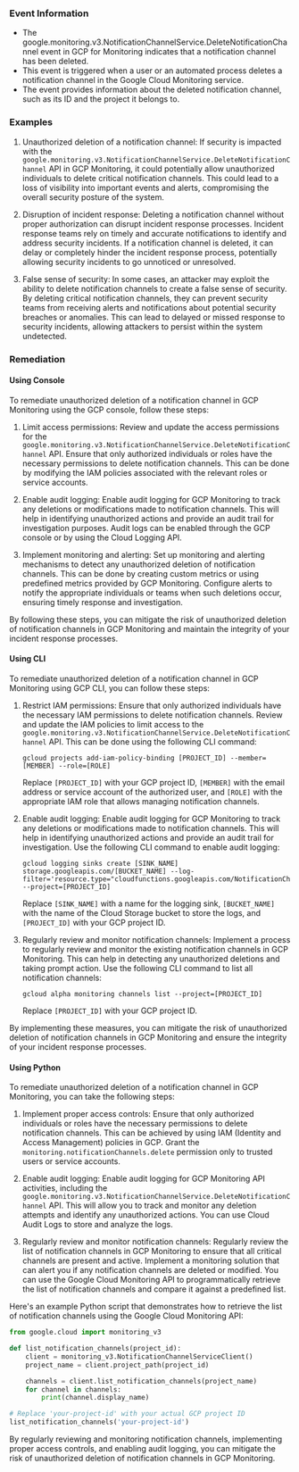 
### Event Information

- The google.monitoring.v3.NotificationChannelService.DeleteNotificationChannel event in GCP for Monitoring indicates that a notification channel has been deleted.
- This event is triggered when a user or an automated process deletes a notification channel in the Google Cloud Monitoring service.
- The event provides information about the deleted notification channel, such as its ID and the project it belongs to.


### Examples

1. Unauthorized deletion of a notification channel: If security is impacted with the `google.monitoring.v3.NotificationChannelService.DeleteNotificationChannel` API in GCP Monitoring, it could potentially allow unauthorized individuals to delete critical notification channels. This could lead to a loss of visibility into important events and alerts, compromising the overall security posture of the system.

2. Disruption of incident response: Deleting a notification channel without proper authorization can disrupt incident response processes. Incident response teams rely on timely and accurate notifications to identify and address security incidents. If a notification channel is deleted, it can delay or completely hinder the incident response process, potentially allowing security incidents to go unnoticed or unresolved.

3. False sense of security: In some cases, an attacker may exploit the ability to delete notification channels to create a false sense of security. By deleting critical notification channels, they can prevent security teams from receiving alerts and notifications about potential security breaches or anomalies. This can lead to delayed or missed response to security incidents, allowing attackers to persist within the system undetected.

### Remediation

#### Using Console

To remediate unauthorized deletion of a notification channel in GCP Monitoring using the GCP console, follow these steps:

1. Limit access permissions: Review and update the access permissions for the `google.monitoring.v3.NotificationChannelService.DeleteNotificationChannel` API. Ensure that only authorized individuals or roles have the necessary permissions to delete notification channels. This can be done by modifying the IAM policies associated with the relevant roles or service accounts.

2. Enable audit logging: Enable audit logging for GCP Monitoring to track any deletions or modifications made to notification channels. This will help in identifying unauthorized actions and provide an audit trail for investigation purposes. Audit logs can be enabled through the GCP console or by using the Cloud Logging API.

3. Implement monitoring and alerting: Set up monitoring and alerting mechanisms to detect any unauthorized deletion of notification channels. This can be done by creating custom metrics or using predefined metrics provided by GCP Monitoring. Configure alerts to notify the appropriate individuals or teams when such deletions occur, ensuring timely response and investigation.

By following these steps, you can mitigate the risk of unauthorized deletion of notification channels in GCP Monitoring and maintain the integrity of your incident response processes.

#### Using CLI

To remediate unauthorized deletion of a notification channel in GCP Monitoring using GCP CLI, you can follow these steps:

1. Restrict IAM permissions: Ensure that only authorized individuals have the necessary IAM permissions to delete notification channels. Review and update the IAM policies to limit access to the `google.monitoring.v3.NotificationChannelService.DeleteNotificationChannel` API. This can be done using the following CLI command:

   ```
   gcloud projects add-iam-policy-binding [PROJECT_ID] --member=[MEMBER] --role=[ROLE]
   ```

   Replace `[PROJECT_ID]` with your GCP project ID, `[MEMBER]` with the email address or service account of the authorized user, and `[ROLE]` with the appropriate IAM role that allows managing notification channels.

2. Enable audit logging: Enable audit logging for GCP Monitoring to track any deletions or modifications made to notification channels. This will help in identifying unauthorized actions and provide an audit trail for investigation. Use the following CLI command to enable audit logging:

   ```
   gcloud logging sinks create [SINK_NAME] storage.googleapis.com/[BUCKET_NAME] --log-filter='resource.type="cloudfunctions.googleapis.com/NotificationChannel"' --project=[PROJECT_ID]
   ```

   Replace `[SINK_NAME]` with a name for the logging sink, `[BUCKET_NAME]` with the name of the Cloud Storage bucket to store the logs, and `[PROJECT_ID]` with your GCP project ID.

3. Regularly review and monitor notification channels: Implement a process to regularly review and monitor the existing notification channels in GCP Monitoring. This can help in detecting any unauthorized deletions and taking prompt action. Use the following CLI command to list all notification channels:

   ```
   gcloud alpha monitoring channels list --project=[PROJECT_ID]
   ```

   Replace `[PROJECT_ID]` with your GCP project ID.

By implementing these measures, you can mitigate the risk of unauthorized deletion of notification channels in GCP Monitoring and ensure the integrity of your incident response processes.

#### Using Python

To remediate unauthorized deletion of a notification channel in GCP Monitoring, you can take the following steps:

1. Implement proper access controls: Ensure that only authorized individuals or roles have the necessary permissions to delete notification channels. This can be achieved by using IAM (Identity and Access Management) policies in GCP. Grant the `monitoring.notificationChannels.delete` permission only to trusted users or service accounts.

2. Enable audit logging: Enable audit logging for GCP Monitoring API activities, including the `google.monitoring.v3.NotificationChannelService.DeleteNotificationChannel` API. This will allow you to track and monitor any deletion attempts and identify any unauthorized actions. You can use Cloud Audit Logs to store and analyze the logs.

3. Regularly review and monitor notification channels: Regularly review the list of notification channels in GCP Monitoring to ensure that all critical channels are present and active. Implement a monitoring solution that can alert you if any notification channels are deleted or modified. You can use the Google Cloud Monitoring API to programmatically retrieve the list of notification channels and compare it against a predefined list.

Here's an example Python script that demonstrates how to retrieve the list of notification channels using the Google Cloud Monitoring API:

```python
from google.cloud import monitoring_v3

def list_notification_channels(project_id):
    client = monitoring_v3.NotificationChannelServiceClient()
    project_name = client.project_path(project_id)

    channels = client.list_notification_channels(project_name)
    for channel in channels:
        print(channel.display_name)

# Replace 'your-project-id' with your actual GCP project ID
list_notification_channels('your-project-id')
```

By regularly reviewing and monitoring notification channels, implementing proper access controls, and enabling audit logging, you can mitigate the risk of unauthorized deletion of notification channels in GCP Monitoring.

